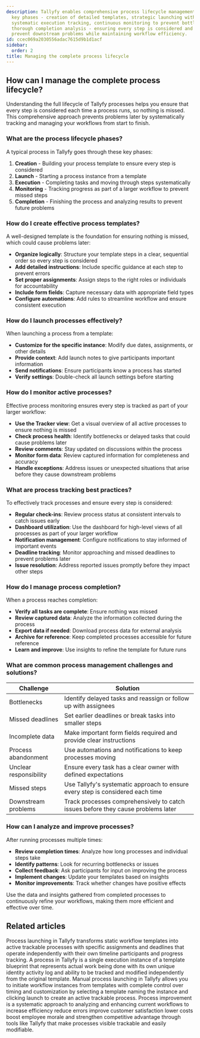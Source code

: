 ```yaml
---
description: Tallyfy enables comprehensive process lifecycle management through five
  key phases - creation of detailed templates, strategic launching with proper context,
  systematic execution tracking, continuous monitoring to prevent bottlenecks, and
  thorough completion analysis - ensuring every step is considered and tracked to
  prevent downstream problems while maintaining workflow efficiency.
id: ccec069a2030556adac7615d9b1d1acf
sidebar:
  order: 2
title: Managing the complete process lifecycle
---
```


## How can I manage the complete process lifecycle?

Understanding the full lifecycle of Tallyfy processes helps you ensure that every step is considered each time a process runs, so nothing is missed. This comprehensive approach prevents problems later by systematically tracking and managing your workflows from start to finish.

### What are the process lifecycle phases?

A typical process in Tallyfy goes through these key phases:

1. **Creation** - Building your process template to ensure every step is considered
2. **Launch** - Starting a process instance from a template
3. **Execution** - Completing tasks and moving through steps systematically
4. **Monitoring** - Tracking progress as part of a larger workflow to prevent missed steps
5. **Completion** - Finishing the process and analyzing results to prevent future problems

### How do I create effective process templates?

A well-designed template is the foundation for ensuring nothing is missed, which could cause problems later:

- **Organize logically**: Structure your template steps in a clear, sequential order so every step is considered
- **Add detailed instructions**: Include specific guidance at each step to prevent errors
- **Set proper assignments**: Assign steps to the right roles or individuals for accountability
- **Include form fields**: Capture necessary data with appropriate field types
- **Configure automations**: Add rules to streamline workflow and ensure consistent execution

### How do I launch processes effectively?

When launching a process from a template:

- **Customize for the specific instance**: Modify due dates, assignments, or other details
- **Provide context**: Add launch notes to give participants important information
- **Send notifications**: Ensure participants know a process has started
- **Verify settings**: Double-check all launch settings before starting

### How do I monitor active processes?

Effective process monitoring ensures every step is tracked as part of your larger workflow:

- **Use the Tracker view**: Get a visual overview of all active processes to ensure nothing is missed
- **Check process health**: Identify bottlenecks or delayed tasks that could cause problems later
- **Review comments**: Stay updated on discussions within the process
- **Monitor form data**: Review captured information for completeness and accuracy
- **Handle exceptions**: Address issues or unexpected situations that arise before they cause downstream problems

### What are process tracking best practices?

To effectively track processes and ensure every step is considered:

- **Regular check-ins**: Review process status at consistent intervals to catch issues early
- **Dashboard utilization**: Use the dashboard for high-level views of all processes as part of your larger workflow
- **Notification management**: Configure notifications to stay informed of important events
- **Deadline tracking**: Monitor approaching and missed deadlines to prevent problems later
- **Issue resolution**: Address reported issues promptly before they impact other steps

### How do I manage process completion?

When a process reaches completion:

- **Verify all tasks are complete**: Ensure nothing was missed
- **Review captured data**: Analyze the information collected during the process
- **Export data if needed**: Download process data for external analysis
- **Archive for reference**: Keep completed processes accessible for future reference
- **Learn and improve**: Use insights to refine the template for future runs

### What are common process management challenges and solutions?

| Challenge | Solution |
|-----------|----------|
| Bottlenecks | Identify delayed tasks and reassign or follow up with assignees |
| Missed deadlines | Set earlier deadlines or break tasks into smaller steps |
| Incomplete data | Make important form fields required and provide clear instructions |
| Process abandonment | Use automations and notifications to keep processes moving |
| Unclear responsibility | Ensure every task has a clear owner with defined expectations |
| Missed steps | Use Tallyfy's systematic approach to ensure every step is considered each time |
| Downstream problems | Track processes comprehensively to catch issues before they cause problems later |

### How can I analyze and improve processes?

After running processes multiple times:

- **Review completion times**: Analyze how long processes and individual steps take
- **Identify patterns**: Look for recurring bottlenecks or issues
- **Collect feedback**: Ask participants for input on improving the process
- **Implement changes**: Update your templates based on insights
- **Monitor improvements**: Track whether changes have positive effects

Use the data and insights gathered from completed processes to continuously refine your workflows, making them more efficient and effective over time.


## Related articles
<CardGrid>
<LinkTitleCard header="<b>Pro > Launching</b>" href="/products/pro/launching/" > Process launching in Tallyfy transforms static workflow templates into active trackable processes with specific assignments and deadlines that operate independently with their own timeline participants and progress tracking. </LinkTitleCard>
<LinkTitleCard header="<b>Tracking And Tasks > More about processes</b>" href="/products/pro/tracking-and-tasks/processes/" > A process in Tallyfy is a single execution instance of a template blueprint that represents actual work being done with its own unique identity activity log and ability to be tracked and modified independently from the original template. </LinkTitleCard>
<LinkTitleCard header="<b>Launching > Launch manually</b>" href="/products/pro/launching/how-can-i-launch-a-process-in-tallyfy/" > Manual process launching in Tallyfy allows you to initiate workflow instances from templates with complete control over timing and customization by selecting a template naming the instance and clicking launch to create an active trackable process. </LinkTitleCard>
<LinkTitleCard header="<b>Process Improvement > What is process improvement?</b>" href="/products/pro/tutorials/how-to/process-improvement/what-is-process-improvement/" > Process improvement is a systematic approach to analyzing and enhancing current workflows to increase efficiency reduce errors improve customer satisfaction lower costs boost employee morale and strengthen competitive advantage through tools like Tallyfy that make processes visible trackable and easily modifiable. </LinkTitleCard>
</CardGrid>